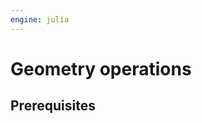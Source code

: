 ```yaml
---
engine: julia
---
```


# Geometry operations {#sec-geometric-operations}

## Prerequisites {.unnumbered}
